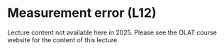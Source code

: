 # Measurement error (L12) {.unnumbered}

Lecture content not available here in 2025. Please see the OLAT course website for the content of this lecture.